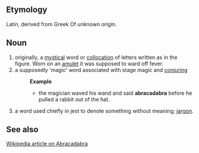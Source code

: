 ==Etymology==
Latin, derived from Greek Of unknown origin.
==Noun==
#originally, a [[mystical]] word or [[collocation]] of letters written as in the figure. Worn on an [[amulet]] it was supposed to ward off fever. 
#a supposedly 'magic' word associated with stage magic and [[conjuring]]
#:'''Example'''
#:*the magician waved his wand and said '''abracadabra''' before he pulled a rabbit out of the hat.
#a word used chiefly in jest to denote something without meaning; [[jargon]].

==See also==
[http://en2.wikipedia.org/wiki/Abracadabra Wikipedia article on Abracadabra]